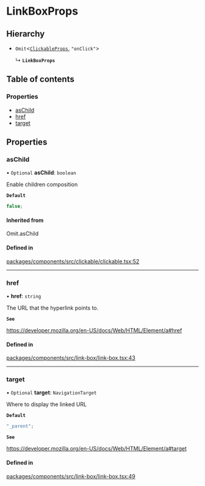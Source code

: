 # LinkBoxProps

## Hierarchy

- `Omit`\<[`ClickableProps`](ClickableProps.md), `"onClick"`\>

  ↳ **`LinkBoxProps`**

## Table of contents

### Properties

- [asChild](LinkBoxProps.md#aschild)
- [href](LinkBoxProps.md#href)
- [target](LinkBoxProps.md#target)

## Properties

### asChild

• `Optional` **asChild**: `boolean`

Enable children composition

**`Default`**

```ts
false;
```

#### Inherited from

Omit.asChild

#### Defined in

[packages/components/src/clickable/clickable.tsx:52](https://github.com/vtex/shoreline/blob/9b5214c2f/packages/components/src/clickable/clickable.tsx#L52)

---

### href

• **href**: `string`

The URL that the hyperlink points to.

**`See`**

https://developer.mozilla.org/en-US/docs/Web/HTML/Element/a#href

#### Defined in

[packages/components/src/link-box/link-box.tsx:43](https://github.com/vtex/shoreline/blob/9b5214c2f/packages/components/src/link-box/link-box.tsx#L43)

---

### target

• `Optional` **target**: `NavigationTarget`

Where to display the linked URL

**`Default`**

```ts
"_parent";
```

**`See`**

https://developer.mozilla.org/en-US/docs/Web/HTML/Element/a#target

#### Defined in

[packages/components/src/link-box/link-box.tsx:49](https://github.com/vtex/shoreline/blob/9b5214c2f/packages/components/src/link-box/link-box.tsx#L49)
